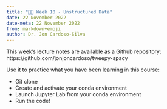 ---
title: "👨‍🏫 Week 10 - Unstructured Data"
date: 22 November 2022
date-meta: 22 November 2022
from: markdown+emoji
author: Dr. Jon Cardoso-Silva
---


This week's lecture notes are available as a Github repository: https://github.com/jonjoncardoso/tweepy-spacy

Use it to practice what you have been learning in this course:

- Git clone
- Create and activate your conda environment
- Launch Jupyter Lab from your conda environment
- Run the code!
